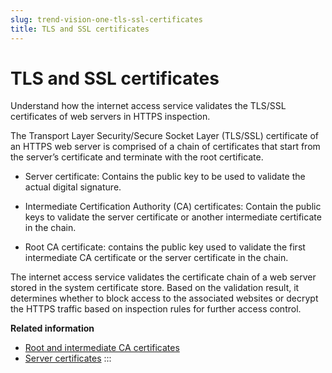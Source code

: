 ```yaml
---
slug: trend-vision-one-tls-ssl-certificates
title: TLS and SSL certificates
---
```

# TLS and SSL certificates

Understand how the internet access service validates the TLS/SSL certificates of web servers in HTTPS inspection.

The Transport Layer Security/Secure Socket Layer (TLS/SSL) certificate of an HTTPS web server is comprised of a chain of certificates that start from the server’s certificate and terminate with the root certificate.

- Server certificate: Contains the public key to be used to validate the actual digital signature.

- Intermediate Certification Authority (CA) certificates: Contain the public keys to validate the server certificate or another intermediate certificate in the chain.

- Root CA certificate: contains the public key used to validate the first intermediate CA certificate or the server certificate in the chain.

The internet access service validates the certificate chain of a web server stored in the system certificate store. Based on the validation result, it determines whether to block access to the associated websites or decrypt the HTTPS traffic based on inspection rules for further access control.

**Related information**

- [Root and intermediate CA certificates](root-intermediate-ca-certificates.md "Manage the root and intermediate CA certificates of HTTPS web servers.")
- [Server certificates](server-certificates.md "Manage the server certificates of HTTPS web servers.")
:::
